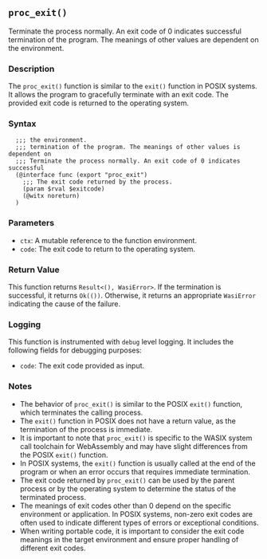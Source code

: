 ## `proc_exit()`

Terminate the process normally. An exit code of 0 indicates successful termination of the program. The meanings of other values are dependent on the environment.

### Description

The `proc_exit()` function is similar to the `exit()` function in POSIX systems. It allows the program to gracefully terminate with an exit code. The provided exit code is returned to the operating system.

### Syntax

```ebnf
  ;;; the environment.
  ;;; termination of the program. The meanings of other values is dependent on
  ;;; Terminate the process normally. An exit code of 0 indicates successful
  (@interface func (export "proc_exit")
    ;;; The exit code returned by the process.
    (param $rval $exitcode)
    (@witx noreturn)
  )
```
### Parameters

- `ctx`: A mutable reference to the function environment.
- `code`: The exit code to return to the operating system.

### Return Value

This function returns `Result<(), WasiError>`. If the termination is successful, it returns `Ok(())`. Otherwise, it returns an appropriate `WasiError` indicating the cause of the failure.

### Logging

This function is instrumented with `debug` level logging. It includes the following fields for debugging purposes:

- `code`: The exit code provided as input.

### Notes

- The behavior of `proc_exit()` is similar to the POSIX `exit()` function, which terminates the calling process.
- The `exit()` function in POSIX does not have a return value, as the termination of the process is immediate.
- It is important to note that `proc_exit()` is specific to the WASIX system call toolchain for WebAssembly and may have slight differences from the POSIX `exit()` function.
- In POSIX systems, the `exit()` function is usually called at the end of the program or when an error occurs that requires immediate termination.
- The exit code returned by `proc_exit()` can be used by the parent process or by the operating system to determine the status of the terminated process.
- The meanings of exit codes other than 0 depend on the specific environment or application. In POSIX systems, non-zero exit codes are often used to indicate different types of errors or exceptional conditions.
- When writing portable code, it is important to consider the exit code meanings in the target environment and ensure proper handling of different exit codes.
